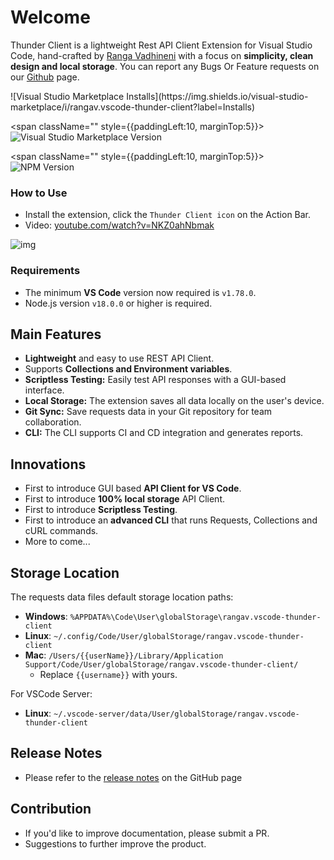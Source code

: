 # Welcome


Thunder Client is a lightweight Rest API Client Extension for Visual Studio Code, hand-crafted by [Ranga Vadhineni](https://twitter.com/ranga_vadhineni) with a focus on **simplicity, clean design and local storage**. You can report any Bugs Or Feature requests on our [Github](https://github.com/thunderclient/thunder-client-support) page.
<br/>
<div className="nx-flex">
  <span className="" style={{paddingLeft:0, marginTop:5}}>
  ![Visual Studio Marketplace Installs](https://img.shields.io/visual-studio-marketplace/i/rangav.vscode-thunder-client?label=Installs)
  </span>

  <span className="" style={{paddingLeft:10, marginTop:5}}>
  ![Visual Studio Marketplace Version](https://img.shields.io/visual-studio-marketplace/v/rangav.vscode-thunder-client?label=Extension) 
  </span>

  <span className="" style={{paddingLeft:10, marginTop:5}}>
  ![NPM Version](https://img.shields.io/npm/v/%40thunderclient%2Fcli?label=CLI)
  </span>
</div>

### How to Use

- Install the extension, click the `Thunder Client icon` on the Action Bar.
- Video: [youtube.com/watch?v=NKZ0ahNbmak](https://youtu.be/NKZ0ahNbmak)

![img](/images/thunder-client.png)

### Requirements
- The minimum **VS Code** version now required is `v1.78.0`.
- Node.js version `v18.0.0` or higher is required.

## Main Features

- **Lightweight** and easy to use REST API Client.
- Supports **Collections and Environment variables**.
- **Scriptless Testing:** Easily test API responses with a GUI-based interface.
- **Local Storage:**  The extension saves all data locally on the user's device.
- **Git Sync:** Save requests data in your Git repository for team collaboration.
- **CLI:** The CLI supports CI and CD integration and generates reports.

## Innovations
- First to introduce GUI based **API Client for VS Code**.
- First to introduce **100% local storage** API Client.
- First to introduce **Scriptless Testing**.
- First to introduce an **advanced CLI** that runs Requests, Collections and cURL commands.
- More to come...

## Storage Location

The requests data files default storage location paths:

- **Windows**: `%APPDATA%\Code\User\globalStorage\rangav.vscode-thunder-client`
- **Linux**: `~/.config/Code/User/globalStorage/rangav.vscode-thunder-client`
- **Mac**: `/Users/{{userName}}/Library/Application Support/Code/User/globalStorage/rangav.vscode-thunder-client/`
  - Replace `{{username}}` with yours.

For VSCode Server:

- **Linux**: `~/.vscode-server/data/User/globalStorage/rangav.vscode-thunder-client`

## Release Notes
- Please refer to the [release notes](https://github.com/thunderclient/thunder-client-support/releases) on the GitHub page

## Contribution

- If you'd like to improve documentation, please submit a PR.
- Suggestions to further improve the product.